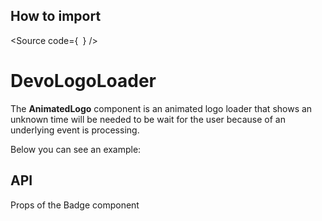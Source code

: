 

<Meta of={Stories} />

## How to import

<Source
  code={`
`}
/>

# DevoLogoLoader

The **AnimatedLogo** component is an animated logo loader that shows an
unknown time will be needed to be wait for the user because of an underlying
event is processing.

Below you can see an example:

<Canvas of={Stories.Basic} />

## API

Props of the Badge component

<ArgTypes of={Stories} />
